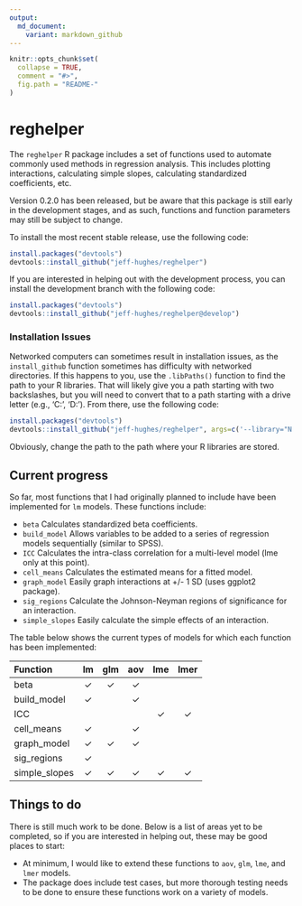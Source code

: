 ```yaml
---
output:
  md_document:
    variant: markdown_github
---
```


<!-- README.md is generated from README.Rmd. Please edit that file -->

```r
knitr::opts_chunk$set(
  collapse = TRUE,
  comment = "#>",
  fig.path = "README-"
)
```
# reghelper

The `reghelper` R package includes a set of functions used to automate commonly
used methods in regression analysis. This includes plotting interactions,
calculating simple slopes, calculating standardized coefficients, etc.

Version 0.2.0 has been released, but be aware that this package is still early
in the development stages, and as such, functions and function parameters may
still be subject to change.

To install the most recent stable release, use the following code:
```R
install.packages("devtools")
devtools::install_github("jeff-hughes/reghelper")
```

If you are interested in helping out with the development process, you
can install the development branch with the following code:
```R
install.packages("devtools")
devtools::install_github("jeff-hughes/reghelper@develop")
```

### Installation Issues

Networked computers can sometimes result in installation issues, as the
`install_github` function sometimes has difficulty with networked directories.
If this happens to you, use the `.libPaths()` function to find the path to your
R libraries. That will likely give you a path starting with two backslashes, but
you will need to convert that to a path starting with a drive letter (e.g.,
'C:', 'D:'). From there, use the following code:

```R
install.packages("devtools")
devtools::install_github("jeff-hughes/reghelper", args=c('--library="N:/path/to/libraries/"'))
```

Obviously, change the path to the path where your R libraries are stored.

## Current progress

So far, most functions that I had originally planned to include have been
implemented for `lm` models. These functions include:

* `beta` Calculates standardized beta coefficients.
* `build_model` Allows variables to be added to a series of regression models
sequentially (similar to SPSS).
* `ICC` Calculates the intra-class correlation for a multi-level model (lme only
at this point).
* `cell_means` Calculates the estimated means for a fitted model.
* `graph_model` Easily graph interactions at +/- 1 SD (uses ggplot2 package).
* `sig_regions` Calculate the Johnson-Neyman regions of significance for an
interaction.
* `simple_slopes` Easily calculate the simple effects of an interaction.

The table below shows the current types of models for which each function has
been implemented:

| Function      | lm       | glm      | aov      | lme      | lmer     |
| :------------ | :------: | :------: | :------: | :------: | :------: |
| beta          | &#10003; | &#10003; | &#10003; |          |          |
| build_model   | &#10003; |          | &#10003; |          |          |
| ICC           |          |          |          | &#10003; | &#10003; |
| cell_means    | &#10003; |          | &#10003; |          |          |
| graph_model   | &#10003; | &#10003; | &#10003; |          |          |
| sig_regions   | &#10003; |          |          |          |          |
| simple_slopes | &#10003; | &#10003; | &#10003; | &#10003; | &#10003; |

## Things to do

There is still much work to be done. Below is a list of areas yet to be
completed, so if you are interested in helping out, these may be good places to
start:

* At minimum, I would like to extend these functions to `aov`, `glm`, `lme`, and
`lmer` models.
* The package does include test cases, but more thorough testing needs to be
done to ensure these functions work on a variety of models.
